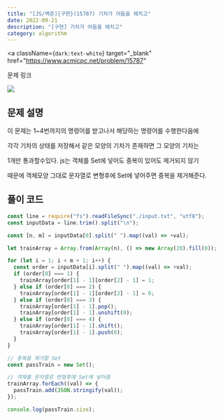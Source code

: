 ---
title: "[JS/백준]{구현}(15787) 기차가 어둠을 헤치고"
date: 2022-09-21
description: "[구현] 기차가 어둠을 헤치고"
category: algorithm
---

<a
  className={`dark:text-white`}
  target="_blank"
  href="https://www.acmicpc.net/problem/15787"
>
  문제 링크
</a>

<div>
  <img
    src="https://user-images.githubusercontent.com/75124028/191482442-b21edae0-5348-4250-9585-84822d538e35.png"
    className={`max-w-full h-auto`}
  />
</div>
<h2 className={`dark:text-white`}>문제 설명</h2>

이 문제는 1~4번까지의 명령어를 받고나서 해당하는 명령어를 수행한다음에

각각 기차의 상태를 저장해서 같은 모양의 기차가 존재하면 그 모양의 기차는

1개만 통과할수있다. js는 객체를 Set에 넣어도 중복이 있어도 제거되지 않기

때문에 객체모양 그대로 문자열로 변형후에 Set에 넣어주면 중복을 제거해준다.

<h2 className={`dark:text-white`}>풀이 코드</h2>

```js showLineNumbers
const line = require("fs").readFileSync("./input.txt", "utf8");
const inputData = line.trim().split("\n");

const [n, m] = inputData[0].split(" ").map((val) => +val);

let trainArray = Array.from(Array(n), () => new Array(20).fill(0));

for (let i = 1; i < m + 1; i++) {
  const order = inputData[i].split(" ").map((val) => +val);
  if (order[0] === 1) {
    trainArray[order[1] - 1][order[2] - 1] = 1;
  } else if (order[0] === 2) {
    trainArray[order[1] - 1][order[2] - 1] = 0;
  } else if (order[0] === 3) {
    trainArray[order[1] - 1].pop();
    trainArray[order[1] - 1].unshift(0);
  } else if (order[0] === 4) {
    trainArray[order[1] - 1].shift();
    trainArray[order[1] - 1].push(0);
  }
}

// 중복을 제거할 Set
const passTrain = new Set();

// 객체를 문자열로 변형후에 Set에 넣어줌
trainArray.forEach((val) => {
  passTrain.add(JSON.stringify(val));
});

console.log(passTrain.size);
```
